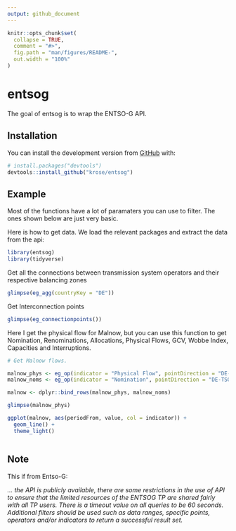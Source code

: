 ```yaml
---
output: github_document
---
```


<!-- README.md is generated from README.Rmd. Please edit that file -->

```r
knitr::opts_chunk$set(
  collapse = TRUE,
  comment = "#>",
  fig.path = "man/figures/README-",
  out.width = "100%"
)
```

# entsog

<!-- badges: start -->
<!-- badges: end -->

The goal of entsog is to wrap the ENTSO-G API.

## Installation

You can install the development version from [GitHub](https://github.com/) with:

``` r
# install.packages("devtools")
devtools::install_github("krose/entsog")
```
## Example

Most of the functions have a lot of paramaters you can use to filter. The ones shown below are just very basic.

Here is how to get data. We load the relevant packages and extract the data from the api:

```r
library(entsog)
library(tidyverse)

```

Get all the connections between transmission system
operators and their respective balancing zones


```r

glimpse(eg_agg(countryKey = "DE"))

```

Get Interconnection points

```r
glimpse(eg_connectionpoints())

```

Here I get the physical flow for Malnow, but you can use this function to get Nomination, Renominations, Allocations, Physical
Flows, GCV, Wobbe Index, Capacities and Interruptions.


```r
# Get Malnow flows.

malnow_phys <- eg_op(indicator = "Physical Flow", pointDirection = "DE-TSO-0001ITP-00096entry", from = Sys.Date() - 2, to = Sys.Date() +2, periodType = "hour")
malnow_noms <- eg_op(indicator = "Nomination", pointDirection = "DE-TSO-0001ITP-00096entry", from = Sys.Date() - 2, to = Sys.Date() +2, periodType = "hour")

malnow <- dplyr::bind_rows(malnow_phys, malnow_noms)

glimpse(malnow_phys)

ggplot(malnow, aes(periodFrom, value, col = indicator)) + 
  geom_line() + 
  theme_light()



```


## Note

This if from Entso-G:

_... the API is publicly available, there are some restrictions in the
use of API to ensure that the limited resources of the ENTSOG TP are shared fairly with all TP
users. There is a timeout value on all queries to be 60 seconds. Additional filters should be
used such as data ranges, specific points, operators and/or indicators to return a successful
result set._
